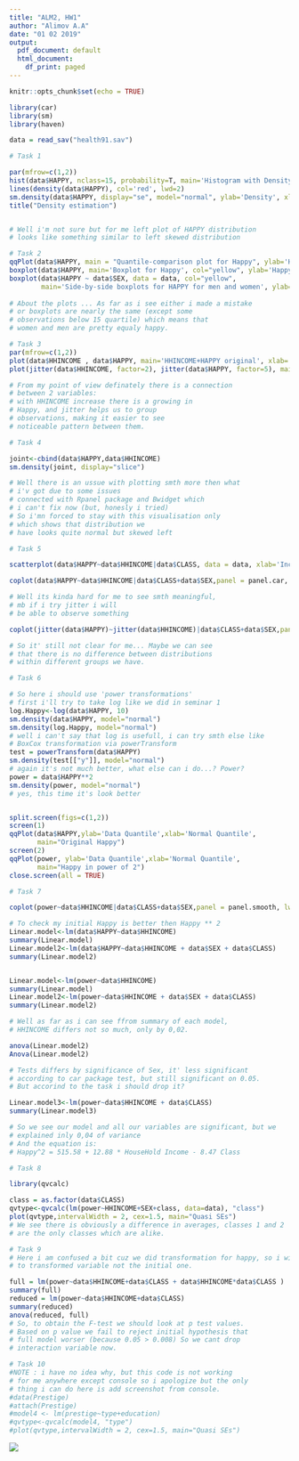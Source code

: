 ```yaml
---
title: "ALM2, HW1"
author: "Alimov A.A"
date: "01 02 2019"
output:
  pdf_document: default
  html_document:
    df_print: paged
---
```


```r
knitr::opts_chunk$set(echo = TRUE)
```

```r
library(car)
library(sm)
library(haven)

data = read_sav("health91.sav")

# Task 1

par(mfrow=c(1,2))
hist(data$HAPPY, nclass=15, probability=T, main='Histogram with Density Estimation', ylab='Density', xlab='Happy', xlim=c(5, 35), ylim=c(0.00, 0.15))
lines(density(data$HAPPY), col='red', lwd=2)
sm.density(data$HAPPY, display="se", model="normal", ylab='Density', xlab='Happy')
title("Density estimation")


# Well i'm not sure but for me left plot of HAPPY distribution 
# looks like something similar to left skewed distribution 
```


```r
# Task 2
qqPlot(data$HAPPY, main = "Quantile-comparison plot for Happy", ylab='Happy')
boxplot(data$HAPPY, main='Boxplot for Happy', col="yellow", ylab='Happy')
boxplot(data$HAPPY ~ data$SEX, data = data, col="yellow", 
        main='Side-by-side boxplots for HAPPY for men and women', ylab='Happy')
        
# About the plots ... As far as i see either i made a mistake 
# or boxplots are nearly the same (except some 
# observations below 15 quartile) which means that 
# women and men are pretty equaly happy.
```


```r
# Task 3
par(mfrow=c(1,2))
plot(data$HHINCOME , data$HAPPY, main='HHINCOME+HAPPY original', xlab='HHINCOME', ylab='Happy', col='red', pch=19)
plot(jitter(data$HHINCOME, factor=2), jitter(data$HAPPY, factor=5), main='HHINCOME+HAPPY, jitter',xlab='HHINCOME',ylab='HAPPY', col='red', pch=19) 

# From my point of view definately there is a connection 
# between 2 variables:
# with HHINCOME increase there is a growing in
# Happy, and jitter helps us to group
# observations, making it easier to see 
# noticeable pattern between them.
```


```r
# Task 4

joint<-cbind(data$HAPPY,data$HHINCOME)
sm.density(joint, display="slice")

# Well there is an ussue with plotting smth more then what
# i'v got due to some issues 
# connected with Rpanel package and Bwidget which 
# i can't fix now (but, honesly i tried)
# So i'mn forced to stay with this visualisation only 
# which shows that distribution we 
# have looks quite normal but skewed left
```


```r
# Task 5

scatterplot(data$HAPPY~data$HHINCOME|data$CLASS, data = data, xlab='Income',ylab='Happy')

coplot(data$HAPPY~data$HHINCOME|data$CLASS+data$SEX,panel = panel.car, lwd=3, cex=0.4,col = 'red', xlab='Income',ylab='Happy')

# Well its kinda hard for me to see smth meaningful,
# mb if i try jitter i will
# be able to observe something

coplot(jitter(data$HAPPY)~jitter(data$HHINCOME)|data$CLASS+data$SEX,panel = panel.car, lwd=3, cex=0.4,col = 'red', xlab='Income',ylab='Happy')

# So it' still not clear for me... Maybe we can see 
# that there is no difference between distributions 
# within different groups we have.
```


```r
# Task 6

# So here i should use 'power transformations' 
# first i'll try to take log like we did in seminar 1
log.Happy<-log(data$HAPPY, 10)
sm.density(data$HAPPY, model="normal")
sm.density(log.Happy, model="normal")
# well i can't say that log is usefull, i can try smth else like
# BoxCox transformation via powerTransform
test = powerTransform(data$HAPPY)
sm.density(test[["y"]], model="normal")
# again it's not much better, what else can i do...? Power?
power = data$HAPPY**2
sm.density(power, model="normal")
# yes, this time it's look better


split.screen(figs=c(1,2))
screen(1)
qqPlot(data$HAPPY,ylab='Data Quantile',xlab='Normal Quantile',
       main="Original Happy")
screen(2)
qqPlot(power, ylab='Data Quantile',xlab='Normal Quantile',
       main="Happy in power of 2")
close.screen(all = TRUE)
```

```r
# Task 7

coplot(power~data$HHINCOME|data$CLASS+data$SEX,panel = panel.smooth, lwd=3, cex=0.4,col = 'red', xlab='Income',ylab='Happy')

# To check my initial Happy is better then Happy ** 2
Linear.model<-lm(data$HAPPY~data$HHINCOME)
summary(Linear.model)
Linear.model2<-lm(data$HAPPY~data$HHINCOME + data$SEX + data$CLASS)
summary(Linear.model2)


Linear.model<-lm(power~data$HHINCOME)
summary(Linear.model)
Linear.model2<-lm(power~data$HHINCOME + data$SEX + data$CLASS)
summary(Linear.model2)

# Well as far as i can see ffrom summary of each model, 
# HHINCOME differs not so much, only by 0,02.

anova(Linear.model2)
Anova(Linear.model2)

# Tests differs by significance of Sex, it' less significant 
# according to car package test, but still significant on 0.05.
# But accorind to the task i should drop it?

Linear.model3<-lm(power~data$HHINCOME + data$CLASS)
summary(Linear.model3)

# So we see our model and all our variables are significant, but we 
# explained inly 0,04 of variance
# And the equation is:
# Happy^2 = 515.58 + 12.88 * HouseHold Income - 8.47 Class
```


```r
# Task 8

library(qvcalc)

class = as.factor(data$CLASS)
qvtype<-qvcalc(lm(power~HHINCOME+SEX+class, data=data), "class")
plot(qvtype,intervalWidth = 2, cex=1.5, main="Quasi SEs")
# We see there is obviously a difference in averages, classes 1 and 2 
# are the only classes which are alike.
```



```r
# Task 9
# Here i am confused a bit cuz we did transformation for happy, so i will stick 
# to transformed variable not the initial one.

full = lm(power~data$HHINCOME+data$CLASS + data$HHINCOME*data$CLASS )
summary(full)
reduced = lm(power~data$HHINCOME+data$CLASS)
summary(reduced)
anova(reduced, full)
# So, to obtain the F-test we should look at p test values.
# Based on p value we fail to reject initial hypothesis that 
# full model worser (because 0.05 > 0.008) So we cant drop
# interaction variable now.

```


```r
# Task 10
#NOTE : i have no idea why, but this code is not working
# for me anywhere except console so i apologize but the only 
# thing i can do here is add screenshot from console. 
#data(Prestige)
#attach(Prestige)
#model4 <- lm(prestige~type+education)
#qvtype<-qvcalc(model4, "type")
#plot(qvtype,intervalWidth = 2, cex=1.5, main="Quasi SEs")

```

![](Task10.png)




